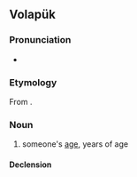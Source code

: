 ==Volapük==

===Pronunciation===
* {{IPA|lang=vo|/bɛlˈdot/}}

===Etymology===
From {{suffix|vo|bäld|ot}}.

===Noun===
{{vo-noun}}

# someone's [[age]], years of age

====Declension====
{{vo-decl-noun}}